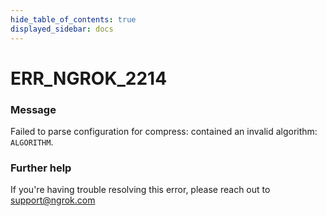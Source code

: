 ```yaml
---
hide_table_of_contents: true
displayed_sidebar: docs
---
```



# ERR_NGROK_2214

### Message

Failed to parse configuration for compress: contained an invalid algorithm: `ALGORITHM`.

<ErrorDetails error="err_ngrok_2214" />

### Further help

If you're having trouble resolving this error, please reach out to [support@ngrok.com](mailto:support@ngrok.com?subject=Help%20with%20ERR_NGROK_2214)

